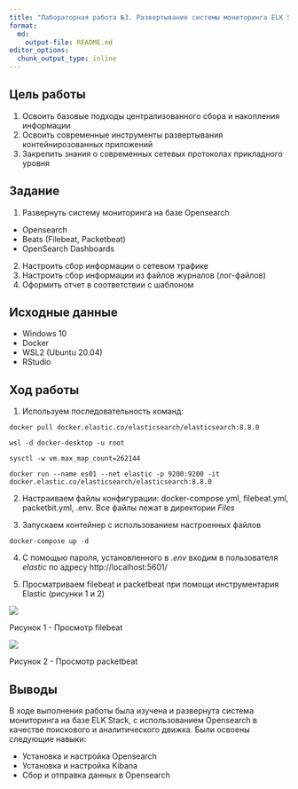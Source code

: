 ---
title: "Лабораторная работа №3. Развертывание системы мониторинга ELK Stack (Opensearch)"
format:   
  md:
    output-file: README.md
editor_options: 
  chunk_output_type: inline
---

## Цель работы

1. Освоить базовые подходы централизованного сбора и накопления информации
2. Освоить современные инструменты развертывания контейнирозованных приложений
3. Закрепить знания о современных сетевых протоколах прикладного уровня

## Задание

1. Развернуть систему мониторинга на базе Opensearch
- Opensearch
- Beats (Filebeat, Packetbeat)
- OpenSearch Dashboards
2. Настроить сбор информации о сетевом трафике
3. Настроить сбор информации из файлов журналов (лог-файлов)
4. Оформить отчет в соответствии с шаблоном

## Исходные данные

- Windows 10
- Docker
- WSL2 (Ubuntu 20.04)
- RStudio

## Ход работы

1. Используем последовательность команд:

```
docker pull docker.elastic.co/elasticsearch/elasticsearch:8.8.0
```

```
wsl -d docker-desktop -u root
```

```
sysctl -w vm.max_map_count=262144
```

```
docker run --name es01 --net elastic -p 9200:9200 -it docker.elastic.co/elasticsearch/elasticsearch:8.8.0
```

2. Настраиваем файлы конфигурации: docker-compose.yml, filebeat.yml, packetbit.yml, .env. Все файлы лежат в директории <i>Files</i>

3. Запускаем контейнер с использованием настроенных файлов

```
docker-compose up -d
```

4. С помощью пароля, установленного в <i>.env</i> входим в пользователя <i>elastic</i> по адресу http://localhost:5601/

5. Просматриваем filebeat и packetbeat при помощи инструментария Elastic (рисунки 1 и 2)

![](images/dataview_filebeat.png)

Рисунок 1 - Просмотр filebeat

![](images/dataview_packetbeat.png)

Рисунок 2 - Просмотр packetbeat

## Выводы

В ходе выполнения работы была изучена и развернута система мониторинга на базе ELK Stack, с использованием Opensearch в качестве поискового и аналитического движка. Были освоены следующие навыки:

- Установка и настройка Opensearch
- Установка и настройка Kibana
- Сбор и отправка данных в Opensearch
